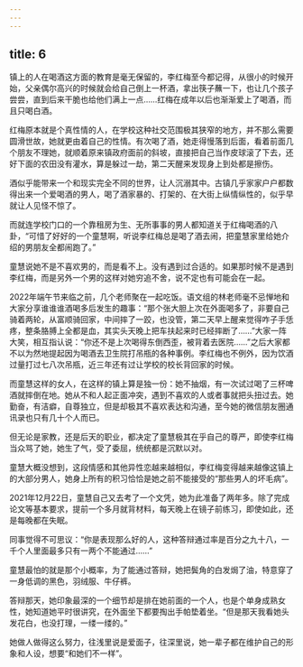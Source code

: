 ```yaml
---
---
---
```

title: 6
---





镇上的人在喝酒这方面的教育是毫无保留的，李红梅至今都记得，从很小的时候开始，父亲偶尔高兴的时候就会给自己倒上一杯酒，拿出筷子蘸一下，也让几个孩子尝尝，直到后来干脆也给他们满上一点……红梅在成年以后也渐渐爱上了喝酒，而且只喝白酒。

红梅原本就是个真性情的人，在学校这种社交范围极其狭窄的地方，并不那么需要圆滑世故，她就更由着自己的性情。有次喝了酒，她走得慢落到后面，看着前面几个朋友不理她，就顺着原来镇政府面前的斜坡，直接把自己当作皮球滚了下去，还好下面的农田没有灌水，算是躲过一劫，第二天醒来发现身上到处都是擦伤。

酒似乎能带来一个和现实完全不同的世界，让人沉溺其中。古镇几乎家家户户都数得出来一个爱喝酒的男人，喝了酒家暴的、打架的、在大街上纵情纵性的，似乎早就让人见怪不惊了。

而就连学校门口的一个靠租房为生、无所事事的男人都知道关于红梅喝酒的八卦，“可惜了好好的一个童慧啊，听说李红梅总是喝了酒去闹，把童慧家里给她介绍的男朋友全都闹跑了。”

童慧说她不是不喜欢男的，而是看不上。没有遇到过合适的。如果那时候不是遇到李红梅，而是另外一个男的这样对她穷追不舍，说不定也有可能会在一起。

2022年端午节来临之前，几个老师聚在一起吃饭。语文组的林老师毫不忌惮地和大家分享谁谁谁酒喝多后发生的趣事：“那个张大胆上次在外面喝多了，非要自己骑着两轮，从富顺骑回家，中间摔了一跤，也没管，第二天早上醒来觉得咋子手恁疼，整条胳膊上全都是血，其实头天晚上把车扶起来时已经摔断了……”大家一阵大笑，相互指认说：“你还不是上次喝得东倒西歪，被背着去医院……”之后大家都不以为然地提起因为喝酒去卫生院打吊瓶的各种事例。李红梅也不例外，因为饮酒过量打过七八次吊瓶，近三年还有过让学校的校长背回家的时候。

而童慧这样的女人，在这样的镇上算是独一份：她不抽烟，有一次试过喝了三杯啤酒就摔倒在地。她从不和人起正面冲突，遇到不喜欢的人或者事就把头扭过去。她勤奋，有洁癖，自尊独立，但是却极其不喜欢表达和沟通，至今她的微信朋友圈通讯录也只有几十个人而已。

但无论是家教，还是后天的职业，都决定了童慧极其在乎自己的尊严，即使李红梅当众骂了她，她生了气，受了委屈，统统都是沉默以对。

童慧大概没想到，这段情感和其他异性恋越来越相似，李红梅变得越来越像这镇上的大部分男人，她身上所有的积习恰恰是她之前不能接受的“那些男人的坏毛病”。

2021年12月22日，童慧自己又去考了一个文凭，她为此准备了两年多。除了完成论文等基本要求，提前一个多月就背材料，每天晚上在镜子前练习，即使如此，还是每晚都在失眠。

同事觉得不可思议：“你是表现那么好的人，这种答辩通过率是百分之九十八，一千个人里面最多只有一两个不能通过……”

童慧最怕的就是那个小概率，为了能通过答辩，她把鬓角的白发焗了油，特意穿了一身低调的黑色，羽绒服、牛仔裤。

答辩那天，她印象最深的一个细节却是排在她前面的一个人，也是个单身成熟女性，她知道她平时很讲究，在外面坐下都要掏出手帕垫着坐。“但是那天我看她头发花白，也没打理，一缕一缕的。”

她做人做得这么努力，往浅里说是爱面子，往深里说，她一辈子都在维护自己的形象和人设，想要“和她们不一样”。